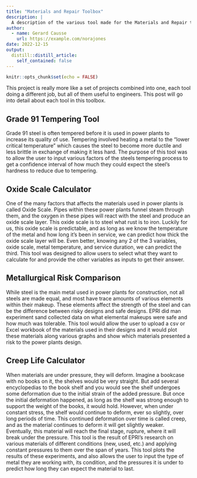 ```yaml
---
title: "Materials and Repair Toolbox"
description: |
  A description of the various tool made for the Materials and Repair team.
author:
  - name: Gerard Causse
    url: https://example.com/norajones
date: 2022-12-15
output:
  distill::distill_article:
    self_contained: false
---
```



```r
knitr::opts_chunk$set(echo = FALSE)
```

This project is really more like a set of projects combined into one, each tool doing a different job, but all of them useful to engineers. This post will go into detail about each tool in this toolbox.

## Grade 91 Tempering Tool
Grade 91 steel is often tempered before it is used in power plants to increase its quality of use. Tempering involved heating a metal to the “lower critical temperature” which causes the steel to become more ductile and less brittle in exchange of making it less hard. The purpose of this tool was to allow the user to input various factors of the steels tempering process to get a confidence interval of how much they could expect the steel’s hardness to reduce due to tempering. 

## Oxide Scale Calculator
One of the many factors that affects the materials used in power plants is called Oxide Scale. Pipes within these power plants funnel steam through them, and the oxygen in these pipes will react with the steel and produce an oxide scale layer. This oxide scale is to steel what rust is to iron. Luckily for us, this oxide scale is predictable, and as long as we know the temperature of the metal and how long it’s been in service, we can predict how thick the oxide scale layer will be. Even better, knowing any 2 of the 3 variables, oxide scale, metal temperature, and service duration, we can predict the third. This tool was designed to allow users to select what they want to calculate for and provide the other variables as inputs to get their answer.

## Metallurgical Risk Comparison
While steel is the main metal used in power plants for construction, not all steels are made equal, and most have trace amounts of various elements within their makeup. These elements affect the strength of the steel and can be the difference between risky designs and safe designs. EPRI did man experiment sand collected data on what elemental makeups were safe and how much was tolerable. This tool would allow the user to upload a csv or Excel workbook of the materials used in their designs and it would plot these materials along various graphs and show which materials presented a risk to the power plants design. 

## Creep Life Calculator
When materials are under pressure, they will deform. Imagine a bookcase with no books on it, the shelves would be very straight. But add several encyclopedias to the book shelf and you would see the shelf undergoes some deformation due to the initial strain of the added pressure. But once the initial deformation happened, as long as the shelf was strong enough to support the weight of the books, it would hold. However, when under constant stress, the shelf would continue to deform, ever so slightly, over long periods of time. This continued deformation over time is called creep, and as the material continues to deform it will get slightly weaker. Eventually, this material will reach the final stage, rupture, where it will break under the pressure. This tool is the result of EPRI’s research on various materials of different conditions (new, used, etc.) and applying constant pressures to them over the span of years. This tool plots the results of these experiments, and also allows the user to input the type of metal they are working with, its condition, and the pressures it is under to predict how long they can expect the material to last. 


<!-- Distill is a publication format for scientific and technical writing, native to the web.

Learn more about using Distill at <https://rstudio.github.io/distill>. -->

